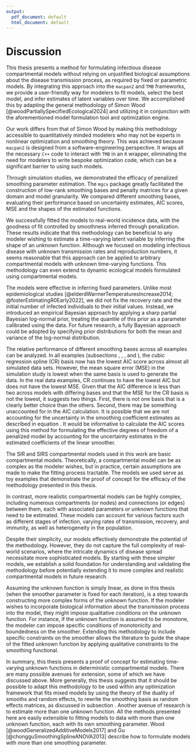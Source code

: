 ```yaml
---
output:
  pdf_document: default
  html_document: default
---
```

# Discussion {#Discussion}

This thesis presents a method for formulating infectious disease compartmental models without relying on unjustified biological assumptions about the disease transmission process, as required by fixed or parametric models. By integrating this approach into the `macpan2` and `TMB` frameworks, we provide a user-friendly way for modelers to fit models, select the best model, and infer estimates of latent variables over time. We accomplished this by adapting the general methodology of Simon Wood [@woodPartiallySpecifiedEcological2024] and utilizing it in conjunction with the aforementioned model formulation tool and optimization engine.

Our work differs from that of Simon Wood by making this methodology accessible to quantitatively minded modelers who may not be experts in nonlinear optimization and smoothing theory. This was achieved because `macpan2` is designed from a software-engineering perspective. It wraps all the necessary `C++` code to interact with `TMB` in an `R` wrapper, eliminating the need for modelers to write bespoke optimization code, which can be a significant barrier to using such models.

Through simulation studies, we demonstrated the efficacy of penalized smoothing parameter estimation. The `mgcv` package greatly facilitated the construction of low-rank smoothing bases and penalty matrices for a given domain and model granularity. We compared different smoothing bases, evaluating their performance based on uncertainty estimates, AIC scores, MSE and the shapes of the estimated functions.

We successfully fitted the models to real-world incidence data, with the goodness of fit controlled by smoothness inferred through penalization. These results indicate that this methodology can be beneficial to any modeler wishing to estimate a time-varying latent variable by inferring the shape of an unknown function. Although we focused on modeling infectious disease with unknown transmission rates and reproduction numbers, it seems reasonable that this approach can be applied to arbitrary compartmental models with unknown time-varying functions. This methodology can even extend to dynamic ecological models formulated using compartmental models.

The models were effective in inferring fixed parameters. Unlike most epidemiological studies [@elderdWarmerTemperaturesIncrease2014; @fosterEstimatingR0Early2022], we did not fix the recovery rate and the initial number of infected individuals to their initial values. Instead, we introduced an empirical Bayesian approach by applying a sharp partial Bayesian log-normal prior, treating the quantile of this prior as a parameter calibrated using the data. For future research, a fully Bayesian approach could be adopted by specifying prior distributions for both the mean and variance of the log-normal distribution.

The relative performance of different smoothing bases across all examples can be analyzed. In all examples (subsections \ref{simulation}, \ref{scarlet}, \ref{Ireland}, and \ref{Measles}), the cubic regression spline (CR) basis now has the lowest AIC score across almost all simulated data sets. However, the mean square error (MSE) in the simulation study is lowest when the same basis is used to generate the data. In the real data examples, CR continues to have the lowest AIC but does not have the lowest MSE. Given that the AIC difference is less than two across models with differing bases and that the MSE for the CR basis is not the lowest, it suggests two things. First, there is not one basis that is a clearly better choice than the others. Second, there may be something unaccounted for in the AIC calculation. It is possible that we are not accounting for the uncertainty in the smoothing coefficient estimates as described in equation \ref{eq:corrected_aic}. It would be informative to calculate the AIC scores using this method for formulating the effective degrees of freedom of a penalized model by accounting for the uncertainty estimates in the estimated coefficients of the linear smoother.

The SIR and SIRS compartmental models used in this work are basic compartmental models. Theoretically, a compartmental model can be as complex as the modeler wishes, but in practice, certain assumptions are made to make the fitting process tractable. The models we used serve as toy examples that demonstrate the proof of concept for the efficacy of the methodology presented in this thesis.

In contrast, more realistic compartmental models can be highly complex, including numerous compartments (or nodes) and connections (or edges) between them, each with associated parameters or unknown functions that need to be estimated. These models can account for various factors such as different stages of infection, varying rates of transmission, recovery, and immunity, as well as heterogeneity in the population.

Despite their simplicity, our models effectively demonstrate the potential of the methodology. However, they do not capture the full complexity of real-world scenarios, where the intricate dynamics of disease spread necessitate more sophisticated models. By starting with these simpler models, we establish a solid foundation for understanding and validating the methodology before potentially extending it to more complex and realistic compartmental models in future research.

Assuming the unknown function is simply linear, as done in this thesis (when the smoother parameter is fixed for each iteration), is a step towards constructing more complex forms of the unknown function. If the modeler wishes to incorporate biological information about the transmission process into the model, they might impose qualitative conditions on the unknown function. For instance, if the unknown function is assumed to be monotone, the modeler can impose specific conditions of monotonicity and boundedness on the smoother. Extending this methodology to include specific constraints on the smoother allows the literature to guide the shape of the fitted unknown function by applying qualitative constraints to the smoothing functional.

In summary, this thesis presents a proof of concept for estimating time-varying unknown functions in deterministic compartmental models. There are many possible avenues for extension, some of which we have discussed above. More generally, this thesis suggests that it should be possible to adapt this methodology to be used within any optimization framework that fits mixed models by using the theory of the duality of smooths and random effects, to rewrite the smoothing basis as random effects matrices, as discussed in subsection \ref{The-duality-of-smooths-and-random-effects}. Another avenue of research is to estimate more than one unknown function. All the methods presented here are easily extensible to fitting models to data with more than one unknown function, each with its own smoothing parameter. Wood [@woodGeneralizedAdditiveModels2017] and Gu [@chongguSmoothingSplineANOVA2013] describe how to formulate models with more than one smoothing parameter.